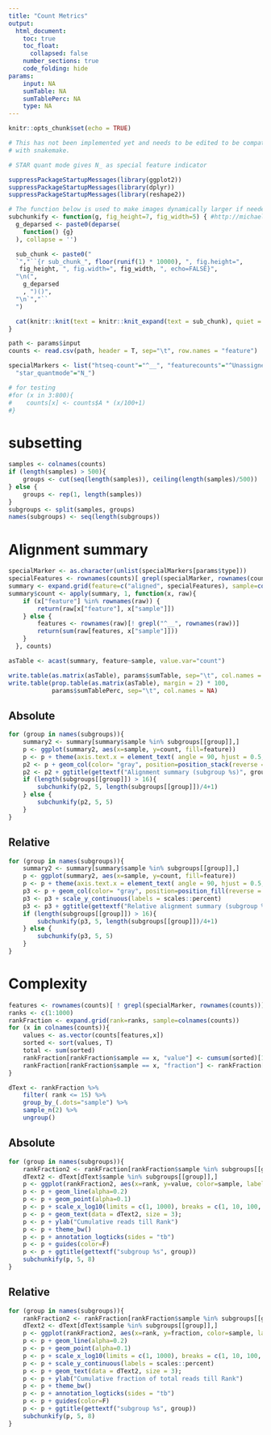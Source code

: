```yaml
---
title: "Count Metrics"
output:
  html_document:
    toc: true
    toc_float:
      collapsed: false
    number_sections: true
    code_folding: hide
params:
    input: NA
    sumTable: NA
    sumTablePerc: NA
    type: NA
---
```


<style>
pre {
  overflow-x: auto;
}
pre code {
  word-wrap: normal;
  white-space: pre;
}
p {
  overflow-x: auto;
}
img {
    max-width: none;
}
</style>


```r
knitr::opts_chunk$set(echo = TRUE)

# This has not been implemented yet and needs to be edited to be compatible
# with snakemake.

# STAR quant mode gives N_ as special feature indicator
```

```r
suppressPackageStartupMessages(library(ggplot2))
suppressPackageStartupMessages(library(dplyr))
suppressPackageStartupMessages(library(reshape2))

# The function below is used to make images dynamically larger if needed
subchunkify <- function(g, fig_height=7, fig_width=5) { #http://michaeljw.com/blog/post/subchunkify/
  g_deparsed <- paste0(deparse(
    function() {g}
  ), collapse = '')

  sub_chunk <- paste0("
  `","``{r sub_chunk_", floor(runif(1) * 10000), ", fig.height=",
   fig_height, ", fig.width=", fig_width, ", echo=FALSE}",
  "\n(",
    g_deparsed
    , ")()",
  "\n`","``
  ")

  cat(knitr::knit(text = knitr::knit_expand(text = sub_chunk), quiet = TRUE))
}

path <- params$input
counts <- read.csv(path, header = T, sep="\t", row.names = "feature")

specialMarkers <- list("htseq-count"="^__", "featurecounts"="^Unassigned_",
  "star_quantmode"="N_")

# for testing
#for (x in 3:800){
#    counts[x] <- counts$A * (x/100+1)
#}
```

# subsetting

```r
samples <- colnames(counts)
if (length(samples) > 500){
    groups <- cut(seq(length(samples)), ceiling(length(samples)/500))
} else {
    groups <- rep(1, length(samples))
}
subgroups <- split(samples, groups)
names(subgroups) <- seq(length(subgroups))
```

# Alignment summary
```r
specialMarker <- as.character(unlist(specialMarkers[params$type]))
specialFeatures <- rownames(counts)[ grepl(specialMarker, rownames(counts))]
summary <- expand.grid(feature=c("aligned", specialFeatures), sample=colnames(counts))
summary$count <- apply(summary, 1, function(x, raw){
    if (x["feature"] %in% rownames(raw)) {
        return(raw[x["feature"], x["sample"]])
    } else {
        features <- rownames(raw)[! grepl("^__", rownames(raw))]
        return(sum(raw[features, x["sample"]]))
    }
  }, counts)

asTable <- acast(summary, feature~sample, value.var="count")

write.table(as.matrix(asTable), params$sumTable, sep="\t", col.names = NA)
write.table(prop.table(as.matrix(asTable), margin = 2) * 100,
            params$sumTablePerc, sep="\t", col.names = NA)
```

## Absolute

```r
for (group in names(subgroups)){
    summary2 <- summary[summary$sample %in% subgroups[[group]],]
    p <- ggplot(summary2, aes(x=sample, y=count, fill=feature))
    p <- p + theme(axis.text.x = element_text( angle = 90, hjust = 0.5, vjust = 0.5))
    p2 <- p + geom_col(color= "gray", position=position_stack(reverse = T), width=1)
    p2 <- p2 + ggtitle(gettextf("Alignment summary (subgroup %s)", group))
    if (length(subgroups[[group]]) > 16){
        subchunkify(p2, 5, length(subgroups[[group]])/4+1)
    } else {
        subchunkify(p2, 5, 5)
    }
}
```

## Relative

```r
for (group in names(subgroups)){
    summary2 <- summary[summary$sample %in% subgroups[[group]],]
    p <- ggplot(summary2, aes(x=sample, y=count, fill=feature))
    p <- p + theme(axis.text.x = element_text( angle = 90, hjust = 0.5, vjust = 0.5))
    p3 <- p + geom_col(color= "gray", position=position_fill(reverse = T), width=1)
    p3 <- p3 + scale_y_continuous(labels = scales::percent)
    p3 <- p3 + ggtitle(gettextf("Relative alignment summary (subgroup %s)", group))
    if (length(subgroups[[group]]) > 16){
        subchunkify(p3, 5, length(subgroups[[group]])/4+1)
    } else {
        subchunkify(p3, 5, 5)
    }
}
```

# Complexity
```r
features <- rownames(counts)[ ! grepl(specialMarker, rownames(counts))]
ranks <- c(1:1000)
rankFraction <- expand.grid(rank=ranks, sample=colnames(counts))
for (x in colnames(counts)){
    values <- as.vector(counts[features,x])
    sorted <- sort(values, T)
    total <- sum(sorted)
    rankFraction[rankFraction$sample == x, "value"] <- cumsum(sorted)[1:1000]
    rankFraction[rankFraction$sample == x, "fraction"] <- rankFraction[rankFraction$sample == x, "value"] /total
}

dText <- rankFraction %>%
    filter( rank <= 15) %>%
    group_by_(.dots="sample") %>%
    sample_n(2) %>%
    ungroup()
```

## Absolute

```r
for (group in names(subgroups)){
    rankFraction2 <- rankFraction[rankFraction$sample %in% subgroups[[group]], ]
    dText2 <- dText[dText$sample %in% subgroups[[group]],]
    p <- ggplot(rankFraction2, aes(x=rank, y=value, color=sample, label=sample))
    p <- p + geom_line(alpha=0.2)
    p <- p + geom_point(alpha=0.1)
    p <- p + scale_x_log10(limits = c(1, 1000), breaks = c(1, 10, 100, 1000, 10000, 100000))
    p <- p + geom_text(data = dText2, size = 3);
    p <- p + ylab("Cumulative reads till Rank")
    p <- p + theme_bw()
    p <- p + annotation_logticks(sides = "tb")
    p <- p + guides(color=F)
    p <- p + ggtitle(gettextf("subgroup %s", group))
    subchunkify(p, 5, 8)
}
```

## Relative

```r
for (group in names(subgroups)){
    rankFraction2 <- rankFraction[rankFraction$sample %in% subgroups[[group]], ]
    dText2 <- dText[dText$sample %in% subgroups[[group]],]
    p <- ggplot(rankFraction2, aes(x=rank, y=fraction, color=sample, label=sample))
    p <- p + geom_line(alpha=0.2)
    p <- p + geom_point(alpha=0.1)
    p <- p + scale_x_log10(limits = c(1, 1000), breaks = c(1, 10, 100, 1000, 10000, 100000))
    p <- p + scale_y_continuous(labels = scales::percent)
    p <- p + geom_text(data = dText2, size = 3);
    p <- p + ylab("Cumulative fraction of total reads till Rank")
    p <- p + theme_bw()
    p <- p + annotation_logticks(sides = "tb")
    p <- p + guides(color=F)
    p <- p + ggtitle(gettextf("subgroup %s", group))
    subchunkify(p, 5, 8)
}
```
